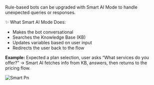 Rule-based bots can be upgraded with Smart AI Mode to handle unexpected queries or responses.

✨ What Smart AI Mode Does:

- Makes the bot conversational
- Searches the Knowledge Base (KB)
- Updates variables based on user input
- Redirects the user back to the flow

**Example:** Expected a plan selection, user asks “What services do you offer?” → Smart AI fetches info from KB, answers, then returns to the pricing flow.

![Smart Pn](/images/smart.png)